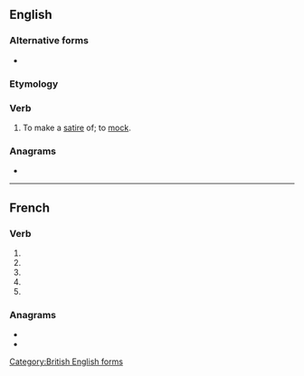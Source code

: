 {{also|satirisé}}
==English==

===Alternative forms===
* {{l|en|satirize}}

===Etymology===
{{suffix|en|satire|ise}}

===Verb===
{{en-verb|satiris}}

# To make a [[satire]] of; to [[mock]].

[[Category:British English forms]]

===Anagrams===
* {{anagrams|en|Tiresias}}

----

==French==

===Verb===
{{head|fr|verb form}}

# {{inflection of|satiriser||1|s|pres|indc|lang=fr}}
# {{inflection of|satiriser||3|s|pres|indc|lang=fr}}
# {{inflection of|satiriser||1|s|pres|subj|lang=fr}}
# {{inflection of|satiriser||3|s|pres|subj|lang=fr}}
# {{inflection of|satiriser||2|s|impr|lang=fr}}

===Anagrams===
* {{l|fr|résistai}}
* {{l|fr|tisserai}}